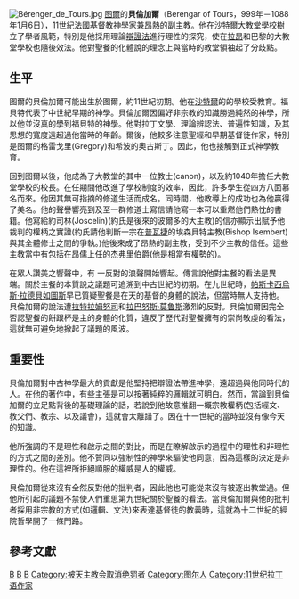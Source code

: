[[File:Bérenger_de_Tours.jpg|thumb]]
[[图爾|图爾]]的'''貝倫加爾'''（Berengar of Tours，999年－1088年1月6日），11世紀[[法國|法國]][[基督教神學|基督教神學]]家兼[[昂熱|昂熱]]的副主教。他在[[沙特爾大教堂|沙特爾大教堂]]學校樹立了學者風範，特別是他採用理論[[辯證法|辯證法]]進行理性的探究，使在[[拉昂|拉昂]]和巴黎的大教堂學校也隨後效法。他對聖餐的化體說的理念上與當時的教堂領袖起了分歧點。

==生平==
图爾的貝倫加爾可能出生於图爾，約11世紀初期。他在[[沙特爾|沙特爾]]的{{le|福貝特主教|Fulbert of Chartres}}的學校受教育。福貝特代表了中世紀早期的神學。貝倫加爾因偏好非宗教的知識勝過純然的神學，所以他並沒真的學到福貝特的神學。他對拉丁文學、理論辨認法、普遍性知識，及其思想的寬度遠超過他當時的年齡。爾後，他較多注意聖經和早期基督徒作家，特別是图爾的格雷戈里(Gregory)和希波的奧古斯丁。因此，他也接觸到正式神學教育。

回到图爾以後，他成為了大教堂的其中一位教士(canon)，以及約1040年擔任大教堂學校的校長。在任期間他改進了學校制度的效率，因此，許多學生從四方八面慕名而來。他因其無可指摘的修道生活而成名。同時間，他教導上的成功也為他贏得了美名。他的聲譽響亮到及至一群修道士寫信請他寫一本可以重燃他們熱忱的書籍。他寫給約司林(Joscelin)(約氏是後來的波爾多的大主教)的信亦顯示出賦予他裁判的權柄之實證(約氏請他判斷一宗在[[普瓦捷|普瓦捷]]的埃森貝特主教(Bishop Isembert)與其全體修士之間的爭執。)他後來成了昂熱的副主教，受到不少主教的信任。這些主教當中有包括在昂儒上任的杰弗里伯爵(他是相當有權勢的)。

在眾人讚美之響聲中，有 一反對的浪聲開始響起。傳言說他對主餐的看法是異端。關於主餐的本質說之議題可追溯到中古世紀的初期。在九世紀時，[[拉得伯土|帕斯卡西烏斯‧拉德貝如圖斯]]早已質疑聖餐是在天的基督的身體的說法，但當時無人支持他。貝倫加爾的說法遭[[拉特兰努|拉特拉姆努司]]和[[拉巴努斯·莫鲁斯|拉巴努斯·莫鲁斯]]激烈的反對。貝倫加爾因完全否認聖餐的餅跟杯是主的身體的化質，違反了歷代對聖餐擁有的崇尚敬虔的看法，這就無可避免地掀起了議題的風波。
    
==重要性==
貝倫加爾對中古神學最大的貢獻是他堅持把辯證法帶進神學，遠超過與他同時代的人。在他的著作中，有些主張是可以按著純粹的邏輯就可明白。然而，當論到貝倫加爾的立足點背後的基礎理論的話，若說到他故意推翻一概宗教權柄(包括經文、教父們、教宗、以及議會)，這就會太離譜了。因在十一世紀的當時並沒有像今天的知識。

他所強調的不是理性和啟示之間的對比，而是在瞭解啟示的過程中的理性和非理性的方式之間的差別。他不贊同以強制性的神學來驅使他同意，因為這樣的決定是非理性的。他在這裡所拒絕順服的權威是人的權威。

貝倫加爾從來沒有全然反對他的批判者，因此他也可能從來沒有被逐出教堂過。但他所引起的議題不禁使人們重思第九世紀關於聖餐的看法。當貝倫加爾與他的批判者採用非宗教的方式(如邏輯、文法)來表達基督徒的教義時，這就為十二世紀的經院哲學開了一條門路。

==參考文獻==

{{Authority control}}
[[Category:法国神学家|B]]
[[Category:999年出生|B]]
[[Category:1088年逝世|B]]
[[Category:被天主教会取消绝罚者|Category:被天主教会取消绝罚者]]
[[Category:图尔人|Category:图尔人]]
[[Category:11世纪拉丁语作家|Category:11世纪拉丁语作家]]
